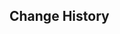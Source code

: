 {{Repertoire of Myriad Melodies Score
|name        = No Turning Back
|image       = Repertoire of Myriad Melodies Cover 34.png
|album       = Inazuma: Realm of Tranquil Eternity
|order       = 10
|soundtrack  = No Turning Back
|bpm         = 178
|duration    = 2m 5s
|level_1     = Normal
|stars_1     = 1
|reward_1    = Repertoire Coins*20
|notes_1     = 94
|level_2     = Hard
|stars_2     = 2
|reward_2    = Repertoire Coins*40
|notes_2     = 156
|level_3     = Pro
|stars_3     = 5
|reward_3    = Repertoire Coins*60
|notes_3     = 331
|level_4     = Legendary
|stars_4     = 7
|notes_4     = 636
}}

==Change History==
{{Change History|5.3}}